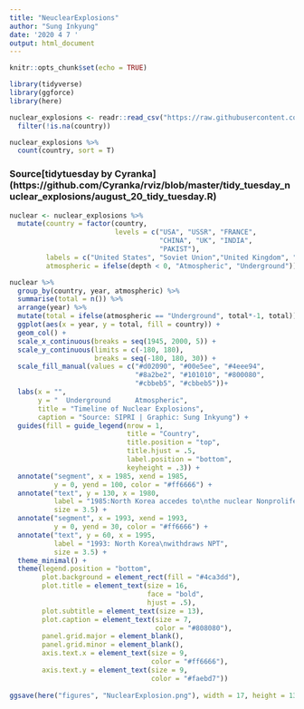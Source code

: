```yaml
---
title: "NeuclearExplosions"
author: "Sung Inkyung"
date: '2020 4 7 '
output: html_document
---
```


```r
knitr::opts_chunk$set(echo = TRUE)
```

```r
library(tidyverse)
library(ggforce)
library(here)
```


```r
nuclear_explosions <- readr::read_csv("https://raw.githubusercontent.com/rfordatascience/tidytuesday/master/data/2019/2019-08-20/nuclear_explosions.csv") %>%
  filter(!is.na(country))

nuclear_explosions %>% 
  count(country, sort = T)
```
### Source[tidytuesday by Cyranka] (https://github.com/Cyranka/rviz/blob/master/tidy_tuesday_nuclear_explosions/august_20_tidy_tuesday.R)

```r
nuclear <- nuclear_explosions %>% 
  mutate(country = factor(country,
                          levels = c("USA", "USSR", "FRANCE",
                                     "CHINA", "UK", "INDIA",
                                     "PAKIST"),
         labels = c("United States", "Soviet Union","United Kingdom", "Pakistan", "France", "China", "India")),
         atmospheric = ifelse(depth < 0, "Atmospheric", "Underground"))

nuclear %>% 
  group_by(country, year, atmospheric) %>% 
  summarise(total = n()) %>% 
  arrange(year) %>% 
  mutate(total = ifelse(atmospheric == "Underground", total*-1, total)) %>% 
  ggplot(aes(x = year, y = total, fill = country)) +
  geom_col() +
  scale_x_continuous(breaks = seq(1945, 2000, 5)) +
  scale_y_continuous(limits = c(-180, 180),
                     breaks = seq(-180, 180, 30)) +
  scale_fill_manual(values = c("#d02090", "#00e5ee", "#4eee94",
                               "#8a2be2", "#101010", "#800080",
                               "#cbbeb5", "#cbbeb5"))+
  labs(x = "",
       y = "  Underground      Atmospheric",
       title = "Timeline of Nuclear Explosions",
       caption = "Source: SIPRI | Graphic: Sung Inkyung") +
  guides(fill = guide_legend(nrow = 1,
                             title = "Country",
                             title.position = "top",
                             title.hjust = .5,
                             label.position = "bottom",
                             keyheight = .3)) +
  annotate("segment", x = 1985, xend = 1985, 
           y = 0, yend = 100, color = "#ff6666") +
  annotate("text", y = 130, x = 1980,
           label = "1985:North Korea accedes to\nthe nuclear Nonproliferation Treaty(NPT)",
           size = 3.5) +
  annotate("segment", x = 1993, xend = 1993, 
           y = 0, yend = 30, color = "#ff6666") +
  annotate("text", y = 60, x = 1995,
           label = "1993: North Korea\nwithdraws NPT",
           size = 3.5) +
  theme_minimal() +
  theme(legend.position = "bottom",
        plot.background = element_rect(fill = "#4ca3dd"),
        plot.title = element_text(size = 16,
                                  face = "bold",
                                  hjust = .5),
        plot.subtitle = element_text(size = 13),
        plot.caption = element_text(size = 7,
                                    color = "#808080"),
        panel.grid.major = element_blank(),
        panel.grid.minor = element_blank(),
        axis.text.x = element_text(size = 9,
                                   color = "#ff6666"),
        axis.text.y = element_text(size = 9,
                                   color = "#faebd7"))
        
ggsave(here("figures", "NuclearExplosion.png"), width = 17, height = 13, units = "cm")

```

